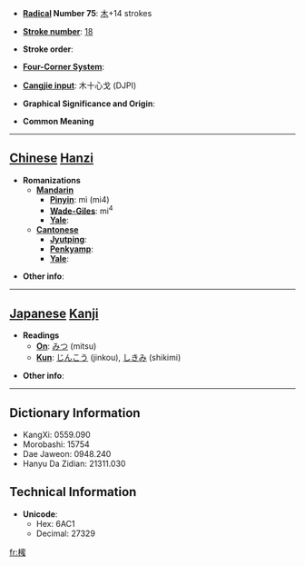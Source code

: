 * '''[[Wiktionary:Chinese radical index| Radical]] Number 75''': [[Wiktionary:Chinese radical index 木|木]]+14 strokes

* '''[[Wiktionary:Chinese total strokes index|Stroke number]]''': [[Wiktionary:Chinese total strokes index 18|18]]

* '''Stroke order''': 

* '''[[Wiktionary:Chinese four corner index|Four-Corner System]]''': 

* '''[[Wiktionary:Chinese Cangjie index|Cangjie input]]''': 木十心戈 (DJPI)

* '''Graphical Significance and Origin''': 

* '''Common Meaning'''

----

== [[Chinese]] [[Hanzi]] ==

* '''Romanizations'''
** '''[[Mandarin]]'''
*** '''[[Pinyin]]''': mì (mi4)
*** '''[[Wade-Giles]]''': mi<sup>4</sup>
*** '''[[Yale]]''': 
** '''[[Cantonese]]'''
*** '''[[Jyutping]]''':
*** '''[[Penkyamp]]''': 
*** '''[[Yale]]''': 

* '''Other info''': 

----

== [[Japanese]] [[Kanji]] ==

* '''Readings'''
** '''[[On]]''': [[みつ]] (mitsu)
** '''[[Kun]]''': [[じんこう]] (jinkou), [[しきみ]] (shikimi)

* '''Other info''':  

----

== Dictionary Information ==

* KangXi: 0559.090
* Morobashi: 15754
* Dae Jaweon: 0948.240
* Hanyu Da Zidian: 21311.030

== Technical Information ==

* '''Unicode''':
** Hex: 6AC1
** Decimal: 27329

[[fr:櫁]]